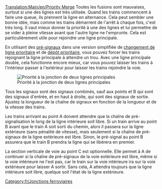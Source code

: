 [[Translation:Main/en/Priority Merge]]
{{en/-}}{{fr/Menu de Croisements}}
Toutes les fusions sont mauvaises, surtout si une des lignes est très utilisée. Quand les trains commencent à faire une queue, ils prennent la ligne en alternance. Cela peut sembler une bonne idée, mais comme les trains démarrent de l'arrêt à chaque fois, c'est très long. Il vaut mieux donner la priorité à une des lignes et lui permettre de se vider à pleine vitesse avant que l'autre ligne ne l'emprunte. Cela est particulièrement utile pour rejoindre une ligne principale.

En utilisant des [[Main/en/Signaux/Fr#Signaux dépendants|pré-signaux]] dans une version simplifiée de [[Main/fr/Changement de ligne prioritaire|changement de ligne prioritaire]] et de [[Main/en/Construction de dépôts/Fr#Configurations avancées de dépôt|dépôt prioritaire]], vous pouvez forcer les trains rejoignant la ligne principale à attendre un trou. Avec une ligne principale double, cela fonctionne encore mieux, car vous pouvez laisser les trains à l'intérieur passer à l'extérieur pour laisser les trains rejoindre la voie.

[[File:en/rightofwaymerge.png|none|frame|Priorité à la jonction de deux lignes principales]]

Tous les signaux sont des signaux combinés, sauf aux points  et B qui sont des signaux d'entrée, et en haut à droite, qui sont des signaux de sortie. Ajustez la longueur de la chaîne de signaux en fonction de la longueur et de la vitesse des trains.

Les trains arrivant au point A doivent attendre que la chaîne de pré-signalisation le long de la ligne intérieure soit libre. Si un train arrive au point B avant que le train A soit sorti du chemin, alors il passera sur la ligne extérieure (sans pénalité de vitesse), mais seulement si la chaîne de pré-signaux de la ligne extérieure est libre. Sinon, le pré-signal au point B assurera que le train B prendra la ligne qui se libérera en premier.

La section verticale de voie au point C est optionnelle. Elle permet à A de continuer si la chaîne de pré-signaux de la voie extérieure est libre, même si la voie intérieure ne l'est pas, car le train sur la voie intérieure ira sur la voie extérieure pour laisser A sortir. Sans cela, A attendra toujours que la ligne intérieure soit libre, quelque soit l'état de la ligne extérieure.

[[Category:fr/Jonctions ferroviaires]]